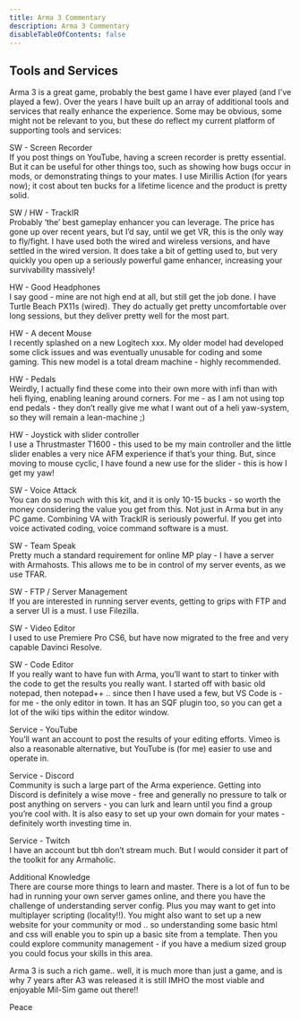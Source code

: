 ```yaml
---
title: Arma 3 Commentary
description: Arma 3 Commentary
disableTableOfContents: false
---
```


## Tools and Services

Arma 3 is a great game, probably the best game I have ever played (and I’ve played a few). Over the years I have built
up an array of additional tools and services that really enhance the experience. Some may be obvious, some might not be
relevant to you, but these do reflect my current platform of supporting tools and services:

SW - Screen Recorder  
If you post things on YouTube, having a screen recorder is pretty essential. But it can be useful for other things too,
such as showing how bugs occur in mods, or demonstrating things to your mates. I use Mirillis Action (for years now);
it cost about ten bucks for a lifetime licence and the product is pretty solid.

SW / HW - TrackIR  
Probably ‘the’ best gameplay enhancer you can leverage. The price has gone up over recent years, but I’d say, until we
get VR, this is the only way to fly/fight. I have used both the wired and wireless versions, and have settled in the wired
version. It does take a bit of getting used to, but very quickly you open up a seriously powerful game enhancer, increasing
your survivability massively!

HW - Good Headphones  
I say good - mine are not high end at all, but still get the job done. I have Turtle Beach PX11s (wired). They do actually
get pretty uncomfortable over long sessions, but they deliver pretty well for the most part.

HW - A decent Mouse  
I recently splashed on a new Logitech xxx. My older model had developed some click issues and was eventually unusable for
coding and some gaming. This new model is a total dream machine - highly recommended.

HW - Pedals  
Weirdly, I actually find these come into their own more with infi than with heli flying, enabling leaning around corners.
For me - as I am not using top end pedals - they don’t really give me what I want out of a heli yaw-system, so they will
remain a lean-machine ;)

HW - Joystick with slider controller  
I use a Thrustmaster T1600 - this used to be my main controller and the little slider enables a very nice AFM experience
if that’s your thing. But, since moving to mouse cyclic, I have found a new use for the slider - this is how I get my yaw!

SW - Voice Attack  
You can do so much with this kit, and it is only 10-15 bucks - so worth the money considering the value you get from this.
Not just in Arma but in any PC game. Combining VA with TrackIR is seriously powerful. If you get into voice activated coding,
voice command software is a must.

SW - Team Speak  
Pretty much a standard requirement for online MP play - I have a server with Armahosts. This allows me to be in control of
my server events, as we use TFAR.

SW - FTP / Server Management  
If you are interested in running server events, getting to grips with FTP and a server UI is a must. I use Filezilla.

SW - Video Editor  
I used to use Premiere Pro CS6, but have now migrated to the free and very capable Davinci Resolve.

SW - Code Editor  
If you really want to have fun with Arma, you’ll want to start to tinker with the code to get the results you really want.
I started off with basic old notepad, then notepad++ .. since then I have used a few, but VS Code is - for me - the only
editor in town. It has an SQF plugin too, so you can get a lot of the wiki tips within the editor window.

Service - YouTube  
You’ll want an account to post the results of your editing efforts. Vimeo is also a reasonable alternative, but YouTube is (for me)
easier to use and operate in.

Service - Discord  
Community is such a large part of the Arma experience. Getting into Discord is definitely a wise move - free and generally
no pressure to talk or post anything on servers - you can lurk and learn until you find a group you’re cool with. It is also
easy to set up your own domain for your mates - definitely worth investing time in.

Service - Twitch  
I have an account but tbh don’t stream much. But I would consider it part of the toolkit for any Armaholic.

Additional Knowledge  
There are course more things to learn and master. There is a lot of fun to be had in running your own server games online,
and there you have the challenge of understanding server config. Plus you may want to get into multiplayer scripting (locality!!).
You might also want to set up a new website for your community or mod .. so understanding some basic html and css will enable you
to spin up a basic site from a template. Then you could explore community management - if you have a medium sized group you could
focus your skills in this area.

Arma 3 is such a rich game.. well, it is much more than just a game, and is why 7 years after A3 was released it is still IMHO
the most viable and enjoyable Mil-Sim game out there!!

Peace

